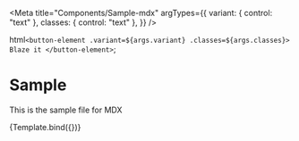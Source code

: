 
<Meta
  title="Components/Sample-mdx"
  argTypes={{
    variant: { control: "text" },
    classes: { control: "text" },
  }}
/>

  html`
    <button-element .variant=${args.variant} .classes=${args.classes}>
      Blaze it
    </button-element>
  `;

# Sample

This is the sample file for MDX

<Canvas>
  <Story name="Basic" args={{ variant: "primary" }}>
    {Template.bind({})}
  </Story>
</Canvas>

<ArgsTable story="Basic" />

